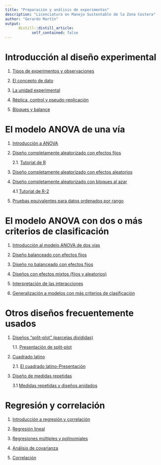 ```yaml
---
title: "Preparación y análisis de experimentos"
description: "Licenciatura en Manejo Sustentable de la Zona Costera"
author: "Gerardo Martín"
output:
      distill::distill_article:
            self_contained: false
---
```


# Introducción al diseño experimental

1. [Tipos de experimentos y observaciones](Unidad 1-Introducción/Tipo-exper-observ.html)

2. [El concepto de dato](Unidad 1-Introducción/Concepto-dato.html)

3. [La unidad experimental](Unidad 1-Introducción/Unidad-exper.html)

4. [Réplica, control y pseudo-replicación](Unidad 1-Introducción/Replica-control.html)

5. [Bloques y balance](Unidad 1-Introducción/Bloques-balance.html)

# El modelo ANOVA de una vía

1. [Introducción a ANOVA](Unidad 2-ANOVA I/ANOVA-I.html)

2. [Diseño completamente aleatorizado con efectos fijos](Unidad 2-ANOVA I/Diseño-aleat-fijos.html)

      2.1. [Tutorial de R](Unidad 2-ANOVA I/Tutorial-R.html)

3. [Diseño completamente aleatorizado con efectos aleatorios](Unidad 2-ANOVA I/Diseño-efect-aleat.html)

4. [Diseño completamente aleatorizado con bloques al azar](Unidad 2-ANOVA I/Bloques-aleatorios.html)

      4.1 [Tutorial de R-2](Unidad 2-ANOVA I/Tutorial-R-2.html)

5. [Pruebas equivalentes para datos ordenados por rango](Unidad 2-ANOVA I/Kruskal-Wallis.html)

# El modelo ANOVA con dos o más criterios de clasificación

1. [Introducción al modelo ANOVA de dos vías](Unidad 3-ANOVA II/ANOVA-II.html)

2. [Diseño balanceado con efectos fijos](Unidad 3-ANOVA II/Diseño-balance-fijos.html)

3. [Diseño no balanceado con efectos fijos](Unidad 3-ANOVA II/Diseño-no-balance-fijos.html)

4. [Diseños con efectos mixtos (fijos y aleatorios)](Unidad 3-ANOVA II/Diseño-efectos-mixtos.html)

5. [Interpretación de las interacciones](Unidad 3-ANOVA II/Interpretacion-interacciones.html)

6. [Generalización a modelos con más criterios de clasificación](Unidad 3-ANOVA II/Generalizacion-disenos-factoriales.html)

# Otros diseños frecuentemente usados

1. [Diseños "split-plot" (parcelas divididas)](Unidad 4-Otros disenos/Split-plot.html)

      1.1. [Presentación de split-plot](Unidad 4-Otros disenos/Split-plot-slides.html)

2. [Cuadrado latino](Unidad 4-Otros disenos/Cuadrado-latino.html)

      2.1. [El cuadrado latino-Presentación](Unidad 4-Otros disenos/Cuadrado-vent-lim-slides.html)

3. [Diseño de medidas repetidas](Unidad 4-Otros disenos/Medidas-repetidas.html)

      3.1 [Medidas repetidas y diseños anidados](Unidad 4-Otros disenos/Medidas-slides.html)

# Regresión y correlación

1. [Introducción a regresión y correlación](Unidad 5-Regresion correlacion/Introduccion.html)

1. [Regresión lineal](Unidad 5-Regresion correlacion/Regresion.html)

2. [Regresiones múltiples y polinomiales](Unidad 5-Regresion/Regresion-multiple.html)

4. [Análisis de covarianza](Unidad 5-Regresion/ANCOVA.html)

5. [Correlación](Unidad 5-Regresion/Correlacion.html)